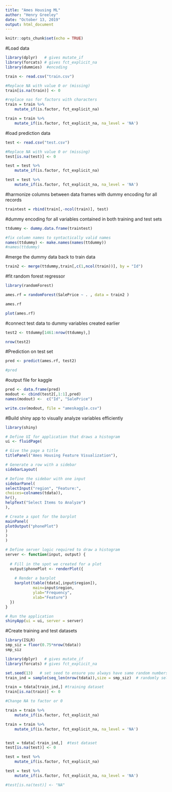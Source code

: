 ---
title: "Ames Housing ML"
author: "Henry Greeley"
date: "October 13, 2019"
output: html_document
---

```{r setup, include=FALSE}
knitr::opts_chunk$set(echo = TRUE)
```

#Load data
```{r}
library(dplyr)   # gives mutate_if
library(forcats) # gives fct_explicit_na
library(dummies)  #encoding

train <- read.csv("train.csv")

#Replace NA with value 0 or (missing)
train[is.na(train)] <- 0

#replace nas for factors with characters
train = train %>% 
	mutate_if(is.factor, fct_explicit_na)

train = train %>% 
	mutate_if(is.factor, fct_explicit_na, na_level = 'NA')

```

#load prediction data
```{r}

test <- read.csv("test.csv")

#Replace NA with value 0 or (missing)
test[is.na(test)] <- 0

test = test %>% 
	mutate_if(is.factor, fct_explicit_na)

test = test %>% 
	mutate_if(is.factor, fct_explicit_na, na_level = 'NA')

```


#harmonize columns between data frames with dummy encoding for all records

```{r}

traintest = rbind(train[,-ncol(train)], test)

```

#dummy encoding for all variables contained in both training and test sets
```{r}
ttdummy <- dummy.data.frame(traintest)

#fix column names to syntactically valid names
names(ttdummy) <- make.names(names(ttdummy))
#names(ttdummy)
```

#merge the dummy data back to train data
```{r}
train2 <- merge(ttdummy,train[,c(1,ncol(train))], by = "Id")
```


#fit random forest regressor
```{r}
library(randomForest)

ames.rf = randomForest(SalePrice ~ . , data = train2 )

ames.rf
```

```{r}
plot(ames.rf)

```

#connect test data to dummy variables created earlier
```{r}
test2 <- ttdummy[1461:nrow(ttdummy),]

nrow(test2)
```


#Prediction on test set
```{r}
pred <- predict(ames.rf, test2)

#pred
```

#output file for kaggle
```{r}

pred <- data.frame(pred)
modout <- cbind(test2[,1:1],pred)
names(modout) <-  c("Id", "SalePrice")
```

```{r}
write.csv(modout, file = "ameskaggle.csv")
```



#Build shiny app to visually analyze variables efficiently
```{r}
library(shiny)
```

```{r}
# Define UI for application that draws a histogram
ui <- fluidPage(

# Give the page a title
titlePanel("Ames Housing Feature Visualization"),

# Generate a row with a sidebar
sidebarLayout(

# Define the sidebar with one input
sidebarPanel(
selectInput("region", "Feature:",
choices=colnames(tdata)),
hr(),
helpText("Select Items to Analyze")
),

# Create a spot for the barplot
mainPanel(
plotOutput("phonePlot")
)
)
)
```

```{r}
# Define server logic required to draw a histogram
server <- function(input, output) {
  
  # Fill in the spot we created for a plot
  output$phonePlot <- renderPlot({
    
    # Render a barplot
    barplot(table(tdata[,input$region]), 
            main=input$region,
            ylab="Frequency",
            xlab="Feature")
  })
}

# Run the application 
shinyApp(ui = ui, server = server)
```
#Create training and test datasets
```{r}
library(ISLR)
smp_siz = floor(0.75*nrow(tdata)) 
smp_siz
```

```{r}
library(dplyr)   # gives mutate_if
library(forcats) # gives fct_explicit_na

set.seed(13)   # set seed to ensure you always have same random numbers generated
train_ind = sample(seq_len(nrow(tdata)),size = smp_siz)  # randomly select 75% of rows

train = tdata[train_ind,] #training dataset
train[is.na(train)] <- 0

#Change NA to factor or 0

train = train %>% 
	mutate_if(is.factor, fct_explicit_na)

train = train %>% 
	mutate_if(is.factor, fct_explicit_na, na_level = 'NA')


test = tdata[-train_ind,]  #test dataset
test[is.na(test)] <- 0

test = test %>% 
	mutate_if(is.factor, fct_explicit_na)

test = test %>% 
	mutate_if(is.factor, fct_explicit_na, na_level = 'NA')

#test[is.na(test)] <- "NA"

```






